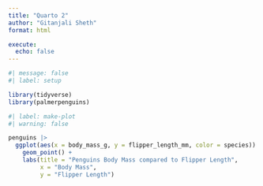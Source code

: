 ```yaml
---
title: "Quarto 2"
author: "Gitanjali Sheth"
format: html

execute: 
  echo: false
---
```




```r

#| message: false
#| label: setup

library(tidyverse)
library(palmerpenguins)
```

```r

#| label: make-plot
#| warning: false

penguins |> 
  ggplot(aes(x = body_mass_g, y = flipper_length_mm, color = species)) +
    geom_point() +
    labs(title = "Penguins Body Mass compared to Flipper Length", 
         x = "Body Mass", 
         y = "Flipper Length")
```

